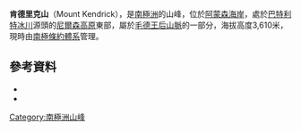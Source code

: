 {{coord|86|22|S|156|40|W|source:GNIS|display=title}}

'''肯德里克山'''（Mount Kendrick），是[[南極洲|南極洲]]的山峰，位於[[阿蒙森海岸|阿蒙森海岸]]，處於[[巴特利特冰川|巴特利特冰川]]源頭的[[尼爾森高原|尼爾森高原]]東部，屬於[[毛德王后山脈|毛德王后山脈]]的一部分，海拔高度3,610米，現時由[[南極條約體系|南極條約體系]]管理。

==參考資料==
*{{cite gnis | type = antarid | id = 7855| name = Mount Kendrick | accessdate = 2013-04-25}}
*{{usgs-gazetteer|id=7855}}

{{Antarctica-geo-stub}}
[[Category:南極洲山峰|Category:南極洲山峰]]